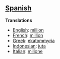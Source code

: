==[[Spanish]]==

'''Translations'''

*[[English]]: [[million]]
*[[French]]: [[million]]
*[[Greek]]: [[ekatommyria]]
*[[Indonesian]]: [[juta]]
*[[Italian]]: [[milione]]